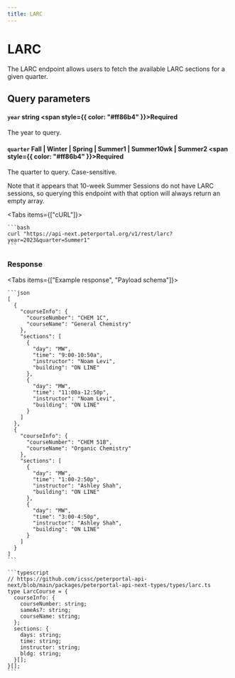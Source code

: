 ```yaml
---
title: LARC
---
```



# LARC

The LARC endpoint allows users to fetch the available LARC sections for a given quarter.

## Query parameters

#### `year` string <span style={{ color: "#ff86b4" }}>Required</span>

The year to query.

#### `quarter` Fall | Winter | Spring | Summer1 | Summer10wk | Summer2 <span style={{ color: "#ff86b4" }}>Required</span>

The quarter to query. Case-sensitive.

Note that it appears that 10-week Summer Sessions do not have LARC sessions, so querying this endpoint with that option will always return an empty array.

<Tabs items={["cURL"]}>
  <Tab value='cURL'>

    ```bash
    curl "https://api-next.peterportal.org/v1/rest/larc?year=2023&quarter=Summer1"
    ```

  </Tab>
</Tabs>

### Response

<Tabs items={["Example response", "Payload schema"]}>
  <Tab value='Example response'>

    ```json
    [
      {
        "courseInfo": {
          "courseNumber": "CHEM 1C",
          "courseName": "General Chemistry"
        },
        "sections": [
          {
            "day": "MW",
            "time": "9:00-10:50a",
            "instructor": "Noam Levi",
            "building": "ON LINE"
          },
          {
            "day": "MW",
            "time": "11:00a-12:50p",
            "instructor": "Noam Levi",
            "building": "ON LINE"
          }
        ]
      },
      {
        "courseInfo": {
          "courseNumber": "CHEM 51B",
          "courseName": "Organic Chemistry"
        },
        "sections": [
          {
            "day": "MW",
            "time": "1:00-2:50p",
            "instructor": "Ashley Shah",
            "building": "ON LINE"
          },
          {
            "day": "MW",
            "time": "3:00-4:50p",
            "instructor": "Ashley Shah",
            "building": "ON LINE"
          }
        ]
      }
    ]
    ```

  </Tab>
  <Tab value='Payload schema'>

    ```typescript
    // https://github.com/icssc/peterportal-api-next/blob/main/packages/peterportal-api-next-types/types/larc.ts
    type LarcCourse = {
      courseInfo: {
        courseNumber: string;
        sameAs?: string;
        courseName: string;
      };
      sections: {
        days: string;
        time: string;
        instructor: string;
        bldg: string;
      }[];
    }[];
    ```

  </Tab>
</Tabs>
